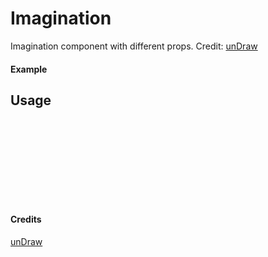 
<Meta of={Imagination} title="unDraw/Imagination" />

# Imagination

Imagination component with different props.
Credit: [unDraw](https://undraw.co/illustrations)

#### Example

<Canvas of={Imagination.Primary} />

## Usage

```ts
import { Imagination } from "yadl-ui";

const Example = () => {
  return (
      <Imagination />
  );
};

export default Example;
```

#### Credits
[unDraw](https://undraw.co/illustrations)
